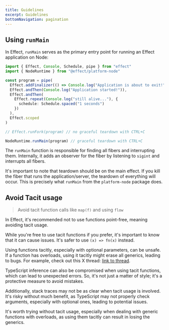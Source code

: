 ```yaml
---
title: Guidelines
excerpt: Guidelines
bottomNavigation: pagination
---
```


## Using `runMain`

In Effect, `runMain` serves as the primary entry point for running an Effect application on Node:

```ts
import { Effect, Console, Schedule, pipe } from "effect"
import { NodeRuntime } from "@effect/platform-node"

const program = pipe(
  Effect.addFinalizer(() => Console.log("Application is about to exit!")),
  Effect.andThen(Console.log("Application started!")),
  Effect.andThen(
    Effect.repeat(Console.log("still alive..."), {
      schedule: Schedule.spaced("1 seconds")
    })
  ),
  Effect.scoped
)

// Effect.runFork(program) // no graceful teardown with CTRL+C

NodeRuntime.runMain(program) // graceful teardown with CTRL+C
```

The `runMain` function is responsible for finding all fibers and interrupting them. Internally, it adds an observer for the fiber by listening to `sigint` and interrupts all fibers.

It's important to note that teardown should be on the main effect. If you kill the fiber that runs the application/server, the teardown of everything will occur. This is precisely what `runMain` from the `platform-node` package does.

## Avoid Tacit usage

> Avoid tacit function calls like `map(f)` and using `flow`

In Effect, it's recommended not to use functions point-free, meaning avoiding tacit usage.

While you're free to use tacit functions if you prefer, it's important to know that it can cause issues. It's safer to use `(x) => fn(x)` instead.

Using functions tacitly, especially with optional parameters, can be unsafe. If a function has overloads, using it tacitly might erase all generics, leading to bugs. For example, check out this X thread: [link to thread](https://twitter.com/MichaelArnaldi/status/1670715270845935616).

TypeScript inference can also be compromised when using tacit functions, which can lead to unexpected errors. So, it's not just a matter of style; it's a protective measure to avoid mistakes.

Additionally, stack traces may not be as clear when tacit usage is involved. It's risky without much benefit, as TypeScript may not properly check arguments, especially with optional ones, leading to potential issues.

It's worth trying without tacit usage, especially when dealing with generic functions with overloads, as using them tacitly can result in losing the generics.
